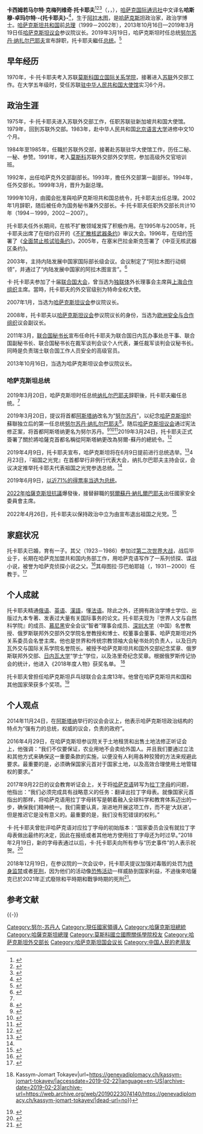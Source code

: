 {{noteTA
|G1=Country
|1=zh-hans:托卡耶夫;zh-hant:托卡耶夫;zh-tw:托卡葉夫;
|2=zh-hans:努尔苏丹·纳扎尔巴耶夫;zh-hk:諾爾蘇丹·拿薩巴耶夫;zh-tw:努爾蘇丹·納扎爾巴耶夫;
}}
{{Infobox officeholder
|original_name = Қасым-Жомарт Кемелұлы Тоқаев
|image       = Kassym-Jomart Tokayev (2019-11-07) 01.jpg
|office      = [[哈萨克斯坦总统|哈萨克斯坦总统]]<br>
|term_start  = 2019年3月20日
|primeminister = [[阿斯卡爾·馬明|阿斯卡爾·馬明]]<br>[[阿里汗·斯瑪伊洛夫|阿里汗·斯瑪伊洛夫]]
|predecessor = [[努爾蘇丹·納扎爾巴耶夫|努爾蘇丹·納扎爾巴耶夫]]
|successor   = 
| office2        = [[哈萨克斯坦安全委员会|哈萨克斯坦安全委员会]]主席
| predecessor2   = [[努尔苏丹·纳扎尔巴耶夫|努尔苏丹·纳扎尔巴耶夫]]
| successor2     = 
| term_start2    = 2022年1月5日
| term_end2      = 
|office3      = [[哈萨克斯坦议会|哈萨克斯坦参议院]]议长
|term_start3  = 2013年10月16日
|term_end3 = 2019年3月19日
|president3 = [[努尔苏丹·纳扎尔巴耶夫|努尔苏丹·纳扎尔巴耶夫]]
|predecessor3 = {{le|凯拉特·马米|Kairat Mami}}
|successor3   = [[達莉佳·納扎爾巴耶娃|達莉佳·納扎爾巴耶娃]]
|office4      = [[哈萨克斯坦总理|第4任哈萨克斯坦总理]]
|president4   = [[努尔苏丹·纳扎尔巴耶夫|努尔苏丹·纳扎尔巴耶夫]]
|term_start4  = 1999年10月1日
|term_end4    = 2002年1月28日
|predecessor4 = [[努尔兰·巴尔金巴耶夫|努尔兰·巴尔金巴耶夫]]
|successor4   = [[伊迈加利·努尔加利耶维奇·塔斯马加姆别托夫|伊迈加利·塔斯马加姆别托夫]] 
|birth_name   = Kassym-Jomart Kemelyevich Tokayev
|birth_date   = {{Birth date and age|1953|5|17}}
|birth_place  = {{USSR}}[[哈萨克苏维埃社会主义共和国|哈萨克]][[阿拉木图|阿拉木图]] 
|nationality  = {{KAZ}}
|party        = [[無黨籍|無黨籍]]（1991-1999年；2022年至今）
|otherparty=[[苏联共产党|苏联共产党]]（1991年之前）<br/>[[祖国之光|祖国之光]]→[[阿玛纳特|阿玛纳特]]（1999-2022年）
| religion      = [[无神论|无神论]]→[[伊斯兰教|伊斯兰教]]
|alma_mater   = [[莫斯科国立国际关系学院|莫斯科国立国际关系学院]]<br/>[[北京语言大学|北京语言大学]]
| allegiance  = {{Plainlist|
* {{flag|Kazakhstan}}
 }}
| branch = {{Plainlist|
* [[哈萨克斯坦武装部队|哈萨克斯坦武装部队]]
 }}
| serviceyears = {{Plainlist|
* 2019年–当下
 }}
 | rank          = [[File:Погон_верховного_главнокомандующего_Казахстана.png|70px]] 最高指挥官
 | signature = 
}}
{{中文译名
| putonghua=卡西姆若马尔特·托卡耶夫<ref>{{Cite web|url=http://www.cankaoxiaoxi.com/ym/20190321/2375099.shtml|title=3月21日译名发布：Kassym-Jomart Tokayev|author=孙之冰|date=2019-03-21|publisher=参考消息|language=zh-cn|accessdate=2021-01-05|archive-date=2022-02-11|archive-url=https://web.archive.org/web/20220211074807/http://www.cankaoxiaoxi.com/ym/20190321/2375099.shtml|dead-url=no}}</ref><ref>{{Cite web |url = http://www.xinhuanet.com/world/2019-06/11/c_1210154938.htm |title = 哈萨克斯坦大选 民调显示现任总统赢面大 |author = 刘秀玲 |date = 2019-06-11 |publisher = 新华网 |language = zh-cn |accessdate = 2021-01-05 |quote = 现任总统卡西姆若马尔特·托卡耶夫所获选票超过70% |archive-date = 2019-07-28 |archive-url = https://web.archive.org/web/20190728201416/http://www.xinhuanet.com/world/2019-06/11/c_1210154938.htm |dead-url = no }}</ref><ref>{{Cite web |url = http://chn.sectsco.org/for_media/20180606/441026.html |title = 上海合作组织成员国 |author =  |date = 2018-06-06 |publisher = 上海合作组织秘书处 |language = zh-hans |accessdate = 2021-01-05 |archive-date = 2021-01-07 |archive-url = https://web.archive.org/web/20210107233816/http://chn.sectsco.org/for_media/20180606/441026.html |dead-url = no }}</ref>
| taiwan   =卡西姆若馬爾特·托卡葉夫<ref>[https://www.cna.com.tw/news/firstnews/202201050384.aspx 哈薩克燃料價格飆漲爆發動亂 首都進入緊急狀態] {{Wayback|url=https://www.cna.com.tw/news/firstnews/202201050384.aspx |date=20220211074825 }}，中央社</ref>
| cantonese=
}}
'''卡西姆若马尔特·克梅列维奇·托卡耶夫'''<ref>{{Cite web |url=http://www.gov.cn/xinwen/2019-09/09/content_5428496.htm |title=哈萨克斯坦共和国总统托卡耶夫 |author= |date=2019-09-09 |publisher=[[中国政府网|中国政府网]] |language=zh-cn |accessdate=2021-01-06 |quote=卡西姆若马尔特·克梅列维奇·托卡耶夫 |archive-date=2022-01-16 |archive-url=https://web.archive.org/web/20220116030702/http://www.gov.cn/xinwen/2019-09/09/content_5428496.htm |dead-url=no }}</ref><ref>{{Cite web |url=http://www.xinhuanet.com/2019-09/09/c_1124976530.htm |title=哈萨克斯坦共和国总统托卡耶夫 |author= |date=2019-09-09 |publisher=新华网 |language=zh-cn |accessdate=2021-01-06 |quote=卡西姆若马尔特·克梅列维奇·托卡耶夫 |archive-date=2020-08-06 |archive-url=https://web.archive.org/web/20200806212815/http://www.xinhuanet.com/2019-09/09/c_1124976530.htm |dead-url=no }}</ref><ref>{{cite news |language = zh-cn |author =  |coauthors =  |url = http://paper.people.com.cn/rmrb/html/2019-09/10/nw.D110000renmrb_20190910_6-03.htm |title = 哈萨克斯坦共和国总统托卡耶夫 |publisher = 人民日报 |pages = 03版 |date = 2019-09-10 |accessdate = 2021-01-06 }}{{Dead link}}</ref>（{{lang-kz|Қасым-Жомарт Кемелұлы Тоқаев}}，{{lang-ru|Касым-Жомарт Кемелевич Токаев}}，{{bd|1953年|5月17日|||Tokayev, Kassym-Jomart}}），[[哈萨克国际通讯社|哈萨克国际通讯社]]中文译名'''哈斯穆-卓玛尔特·-{托卡耶夫}-'''<ref name="nomination">{{cite news |title=首任总统提名托卡耶夫为“祖国之光”党候选人参加总统大选 |url=http://media.inform.kz/cn/photo/1552 |accessdate=2019-04-29 |agency=哈萨克国际通讯社 |date=2019-04-23 |archive-date=2022-02-11 |archive-url=https://web.archive.org/web/20220211074854/http://media.inform.kz/cn/photo/1552 |dead-url=no }}</ref>，生于[[阿拉木图|阿拉木图]]，是[[哈萨克斯坦|哈萨克斯坦]]政治家，政治学博士。[[哈萨克斯坦共和国|哈萨克斯坦共和国]]前[[哈萨克斯坦总理|总理]]（1999－2002年），2013年10月16日—2019年3月19日任[[哈萨克斯坦议会|哈萨克斯坦议会]]参议院议长。2019年3月19日，哈萨克斯坦时任总统[[努尔苏丹·纳扎尔巴耶夫|努尔苏丹·纳扎尔巴耶夫]]宣布辞职，托卡耶夫繼任[[哈萨克斯坦总统|总统]]。<ref name="1R">{{Cite web |url = https://news.sina.cn/gn/2019-03-19/detail-ihsxncvh3870185.d.html?from=wap |title = 哈萨克斯坦总统纳扎尔巴耶夫宣布辞职 执政近30年 |website = 新浪网 |date = 2019-03-19 |language = zh |accessdate = 2019-03-19 |archive-date = 2022-02-11 |archive-url = https://web.archive.org/web/20220211081512/https://news.sina.cn/gn/2019-03-19/detail-ihsxncvh3870185.d.html?from=wap |dead-url = no }}</ref>

== 早年经历 ==
1970年，卡·托卡耶夫考入苏联[[莫斯科国立国际关系学院|莫斯科国立国际关系学院]]，接著进入[[苏联|苏联]]外交部工作。在大学五年级时，受任苏联[[苏联驻华大使馆|驻中华人民共和国大使馆]]实习6个月。

== 政治生涯 ==
1975年，卡·托卡耶夫进入苏联外交部工作，任职苏联驻新加坡共和国大使馆。1979年，回到苏联外交部。1983年，赴中华人民共和国[[北京语言大学|北京语言大学]]进修中文10个月。

1984年至1985年，任職於苏联外交部，接著赴苏联驻华大使馆工作，历任二秘、一秘、参赞。1991年，考入[[莫斯科|莫斯科]]苏联外交部外交学院，参加高级外交官培训班。

1992年，出任哈萨克外交部副部长。1993年，擔任外交部第一副部长。1994年，任外交部长。1999年3月，晋升为副总理。

1999年10月，由國会批准與哈萨克斯坦共和国总统令，托卡耶夫出任总理。2002年1月辞职，随后被任命为国务秘书兼外交部长。卡·托卡耶夫任职外交部长共计10年（1994－1999，2002－2007）。

托卡耶夫任外长期间，在核不扩散领域发挥了积极作用。在1995年与2005年，托卡耶夫出席了在纽约召开的《[[不扩散核武器条约|不扩散核武器条约]]》审议大会。1996年，在纽约签署了《[[全面禁止核试验条约|全面禁止核试验条约]]》。2005年，在塞米巴拉金斯克签署了《中亚无核武器区条约》。

2003年，主持内陆发展中国家国际部长级会议。会议制定了“阿拉木图行动纲领”，并通过了“内陆发展中国家的阿拉木图宣言”。<ref>{{Cite web|title=Kassym-Jomart Tokayev biography, Career in the United Nations|url=http://www.fampeople.com/cat-kassym-jomart-tokayev|work=www.fampeople.com|accessdate=2019-02-22|archive-url=https://web.archive.org/web/20190322015331/http://www.fampeople.com/cat-kassym-jomart-tokayev|archive-date=2019-03-22|dead-url=yes}}</ref>

卡·托卡耶夫参加了十届[[联合国大会|联合国大会]]，曾当选为[[独联体|独联体]]外长理事会主席與[[上海合作组织|上海合作组织]]主席。當時，托卡耶夫的外交官级别为特命全权大使。

2007年1月，当选为[[哈萨克斯坦议会|哈萨克斯坦议会]]参议院议长。

2008年，托卡耶夫以[[哈萨克斯坦议会|哈萨克斯坦议会]]参议院议长的身份，当选为[[欧洲安全与合作组织|欧洲安全与合作组织]]议会副议长。

2011年3月，[[联合国秘书长|联合国秘书长]]宣布任命托卡耶夫为联合国日内瓦办事处总干事、联合国副秘书长、联合国秘书长在裁军谈判会议个人代表，兼任裁军谈判会议秘书长。同時是负责瑞士联合国工作人员安全的高级官员。

2013年10月16日，当选为哈萨克斯坦议会参议院议长。

=== 哈萨克斯坦总统 ===

2019年3月20日，哈萨克斯坦时任总统[[纳扎尔巴耶夫|纳扎尔巴耶夫]]辞职後，托卡耶夫繼任总统。<ref name="1R"/>

2019年3月20日，提议将首都[[阿斯塔纳|阿斯塔纳]]改名为“[[努爾-蘇丹|努尔苏丹]]”，以纪念[[哈萨克斯坦|哈萨克斯坦]]於蘇聯独立后的第一任总统[[努尔苏丹·纳扎尔巴耶夫|努尔苏丹·纳扎尔巴耶夫]]<ref name="改名">{{Cite web |url = http://world.huanqiu.com/exclusive/2019-03/14578961.html |title = 哈萨克斯坦新总统提议：以纳扎尔巴耶夫之名命名首都 |website = 环球网 |date = 2019-03-20 |language = zh |accessdate = 2019-03-20 |archive-date = 2019-03-21 |archive-url = https://web.archive.org/web/20190321011514/http://world.huanqiu.com/exclusive/2019-03/14578961.html |dead-url = no }}</ref>。随后[[哈萨克斯坦议会|哈萨克斯坦议会]]通过宪法修正案，将首都阿斯塔纳更名为努尔苏丹。<ref name="改名2">{{Cite web |url = http://www.chinanews.com/gj/2019/03-20/8785617.shtml |title = 哈萨克斯坦通过宪法修正案 将首都更名为努尔苏丹 |website = 中国新闻网 |date = 2019-03-20 |language = zh |accessdate = 2019-03-20 |archive-date = 2019-03-21 |archive-url = https://web.archive.org/web/20190321011603/http://www.chinanews.com/gj/2019/03-20/8785617.shtml |dead-url = no }}</ref><ref name="change name">{{Cite web |url = https://tass.ru/mezhdunarodnaya-panorama/6238253 |title = Парламент Казахстана принял законопроект о переименовании Астаны в Нурсултан |date = 2019-03-20 |language = ru |accessdate = 2019-03-20 |archive-date = 2019-03-21 |archive-url = https://web.archive.org/web/20190321011559/https://tass.ru/mezhdunarodnaya-panorama/6238253 |dead-url = no }}</ref><ref name="change name2">{{Cite web |url = https://www.svoboda.org/a/29832026.html |title = одобрил переименование Астаны в Нурсултан |date = 2019-03-20 |language = ru |accessdate = 2019-03-20 |archive-date = 2019-03-21 |archive-url = https://web.archive.org/web/20190321011601/https://www.svoboda.org/a/29832026.html |dead-url = no }}</ref>2019年3月24日，托卡耶夫正式簽署了關於將哈薩克首都名稱從阿斯塔納更改為努爾-蘇丹的總統令。<ref name="change name3">{{cite web|title=首都正式更名为"努尔-苏丹"市|url=https://www.inform.kz/cn/article_a3510208|accessdate=2019-03-24|publisher=哈通社|archive-date=2019-03-27|archive-url=https://web.archive.org/web/20190327112021/https://www.inform.kz/cn/article_a3510208|dead-url=no}}</ref>

2019年4月9日，托卡耶夫宣布，哈萨克斯坦将在6月9日提前进行总统选举。<ref>{{cite news |title=哈萨克斯坦将于6月提前举行总统选举 |url=http://www.xinhuanet.com/world/2019-04/09/c_1124345375.htm |accessdate=2019-04-29 |work=新华网 |date=2019-04-09 |archive-date=2019-04-16 |archive-url=https://web.archive.org/web/20190416005815/http://www.xinhuanet.com/world/2019-04/09/c_1124345375.htm |dead-url=no }}</ref>4月23日，『祖国之光党』在首都举行非例行代表大会，纳扎尔巴耶夫主持会议，会议决定推举托卡耶夫代表祖国之光党参选总统。<ref name="nomination" />

2019年6月9日，[[2019年哈萨克斯坦总统选举|以近71%的得票率当选为总统]]。

[[2022年哈薩克斯坦抗議|2022年哈薩克斯坦抗議]]爆發後，接替辭職的[[努爾蘇丹·納扎爾巴耶夫|努爾蘇丹·納扎爾巴耶夫]]出任國家安全委員會主席。

2022年4月26日，托卡耶夫以保持政治中立为由宣布退出祖国之光党。<ref>{{cite news|title=哈萨克斯坦总统托卡耶夫辞去执政党主席职务并退出该党，系该国政治改革转型一部分|work=东方网|date=2022-04-27|url=http://j.021east.com/p/1651010409045453}}</ref>

== 家庭状况 ==
托卡耶夫已婚，育有一子。其父{{link-ru|凯梅尔·托卡耶夫|Токаев, Кемель Токаевич}}（1923－1986）参加过[[第二次世界大战|第二次世界大战]]，战后毕业于{{le|哈萨克法拉比国立大学|Al-Farabi Kazakh National University|基洛夫哈萨克国立大学}}，长期在哈萨克加盟共和国内务部工作，用哈萨克语写作了一系列侦探、谍战小说，被誉为哈萨克侦探小说之父。<ref>{{Cite news |url=http://www.takungpao.com/culture/237140/2019/0401/270378.html |title=灯下集：艰难困苦 玉汝於成——读托卡耶夫回忆录《溯流而上》有感 |author=尹树广 |date=2019-04-01 |work=大公网 |accessdate=2021-01-06 |archive-date=2019-04-04 |archive-url=https://web.archive.org/web/20190404080047/http://www.takungpao.com/culture/237140/2019/0401/270378.html |dead-url=no }}</ref>其母图拉·莎巴帕耶娃（{{lang|ru|Турар Шабарбаева}}，1931－2000）任教于{{link-en|阿布莱汗国际关系与外国语大学|Kazakh Ablai Khan University of International Relations and World Languages|哈萨克外国语师范学院}}。<ref name="akorda-president">{{Cite web |title=THE PRESIDENT OF THE REPUBLIC OF KAZAKHSTAN |url=https://www.akorda.kz/en/republic_of_kazakhstan/president |accessdate=2021-01-06 |publisher=哈萨克斯坦总统府 |archive-date=2021-01-26 |archive-url=https://web.archive.org/web/20210126164524/https://www.akorda.kz/en/republic_of_kazakhstan/president |dead-url=no }}</ref>

== 个人成就 ==
托卡耶夫精通[[俄语|俄语]]、[[英语|英语]]、[[漢語|漢語]]，懂[[法语|法语]]。除此之外，还拥有政治学博士学位、出版过九本专著、发表过大量有关国际事务的论文。托卡耶夫现为『世界人文与自然科学院』的成员、[[慕尼黑|慕尼黑]]安全会议“智者”理事会成员、[[深圳大学|深圳大学]]（中国）名誉教授、俄罗斯联邦外交部外交学院名誉教授和博士、校董事会董事、哈萨克斯坦对外关系委员会名誉主席。他也是世界和传统宗教领袖大会秘书处的负责人，以及日内瓦外交与国际关系学院名誉院长。被授予哈萨克斯坦共和国外交部{{link-ru|N. Tyryakulov|Тюрякулов, Назир Тюрякулович}}纪念奖章、俄罗斯联邦外交部{{link-ru|戈尔恰科夫奖章|Памятная медаль А. М. Горчакова}}、[[日内瓦大学|日内瓦大学]]“学士”学位，以及洛里奇纪念奖章。根据俄罗斯传记协会的统计，他进入《2018年度人物》获奖名单。 <ref>{{Cite web|title=Geneva School of Diplomacy {{!}} Kassym-Jomart Tokayev|url=https://genevadiplomacy.ch/kassym-jomart-tokayev/|accessdate=2019-02-22|language=en-US|archive-date=2019-02-23|archive-url=https://web.archive.org/web/20190223074140/https://genevadiplomacy.ch/kassym-jomart-tokayev/|dead-url=no}}</ref>

托卡耶夫曾担任哈萨克斯坦乒乓球联合会主席13年。他曾在哈萨克斯坦共和国和其他国家荣获多个奖项。<ref>{{Cite web|title=Пожизненное заключение для наркодилеров предложил Токаев|url=https://tengrinews.kz/kazakhstan_news/pojiznennoe-zaklyuchenie-dlya-narkodilerov-predlojil-tokaev-359946/|work=Tengrinews.kz|date=2018-12-20|accessdate=2019-02-22|language=ru|archive-date=2019-02-23|archive-url=https://web.archive.org/web/20190223074237/https://tengrinews.kz/kazakhstan_news/pojiznennoe-zaklyuchenie-dlya-narkodilerov-predlojil-tokaev-359946/|dead-url=no}}</ref>

== 个人观点 ==

2014年11月24日，在[[阿斯塔纳|阿斯塔纳]]举行的议会会议上，他表示哈萨克斯坦政治结构的特点为“强有力的总统，权威的议会，负责的政府”。

2016年4月29日，在哈萨克斯坦参议院关于土地租赁和出售土地法修正听证会上，他强调：“我们不仅要保证，农业用地不会卖给外国人。并且我们要通过立法和其他方式来确保这一重要条款的实施，以便没有人利用各种狡猾的方法来规避此要求。最重要的是，必须确保国家元首对于国家土地，以及高效合理使用土地管辖权的要求。”

2017年9月22日的议会教育听证会上，关于将[[哈萨克语|哈萨克语]]转写为[[拉丁字母|拉丁字母]]的问题，他指出：“我们必须完成具有战略意义的任务：翻译出拉丁字母表。就像国家元首指出的那样，将哈萨克语用拉丁字母转写是朝着融入全球科学和教育体系迈出的一步，确保我们精神统一。我们需要认真，渐进地开展这项工作，而不是‘大跃进’。但是推迟它是没有意义的。最重要的是，我们没有犯错误的权利。”

卡·托卡耶夫曾批评哈萨克语对应拉丁字母的初始版本：“国家委员会没有就拉丁字母表做出最终的决定，因此在报纸或者其他地方使用拉丁字母还为时过早。”2018年2月19日，新的字母表通过以后，卡·托卡耶夫向所有参与“历史事件”的人表示祝贺。<ref>{{Cite web|title=Kazakhstan adopts new version of Latin-based Kazakh alphabet|url=https://astanatimes.com/2018/02/kazakhstan-adopts-new-version-of-latin-based-kazakh-alphabet/|work=The Astana Times|date=2018-02-26|accessdate=2019-02-22|language=en|first=Elya Altynsarina in Nation on 26|last=February 2018|archive-date=2019-06-09|archive-url=https://web.archive.org/web/20190609122926/https://astanatimes.com/2018/02/kazakhstan-adopts-new-version-of-latin-based-kazakh-alphabet/|dead-url=no}}</ref>

2018年12月19日，在参议院的一次会议中，托卡耶夫提议加强对毒贩的处罚为[[终身监禁|终身监禁]]或者[[死刑|死刑]]，因为他们的活动像[[恐怖活动|恐怖活动]]一样威胁到国家利益，不過後來哈薩克已於2021年正式廢除和平時期和戰爭時期的死刑<ref>{{Cite web|title=Kazakhstan scraps death penalty after nearly 20-year moratorium|url=https://www.aljazeera.com/news/2021/1/2/kazakhstan-abolishes-death-penalty-after-near-20-year-moratorium|access-date=2022-03-20|work=www.aljazeera.com|language=en|archive-date=2021-01-08|archive-url=https://web.archive.org/web/20210108071525/https://www.aljazeera.com/news/2021/1/2/kazakhstan-abolishes-death-penalty-after-near-20-year-moratorium|dead-url=no}}</ref>。

== 参考文献 ==
{{Reflist}}

{{-}}
{{哈薩克共和國首長}}
{{哈萨克斯坦总理}}
{{独联体领袖}}
{{經濟合作組織領袖}}

{{DEFAULTSORT:Tokayev, Kassym-Jomart}}
[[Category:努尔-苏丹人|Category:努尔-苏丹人]]
[[Category:現任國家領導人|Category:現任國家領導人]]
[[Category:哈薩克斯坦總統|Category:哈薩克斯坦總統]]
[[Category:哈薩克斯坦總理|Category:哈薩克斯坦總理]]
[[Category:莫斯科國立國際關係學院校友|Category:莫斯科國立國際關係學院校友]]
[[Category:哈萨克斯坦外交部长|Category:哈萨克斯坦外交部长]]
[[Category:哈萨克斯坦国会议长|Category:哈萨克斯坦国会议长]]
[[Category:中国人民的老朋友|Category:中国人民的老朋友]]